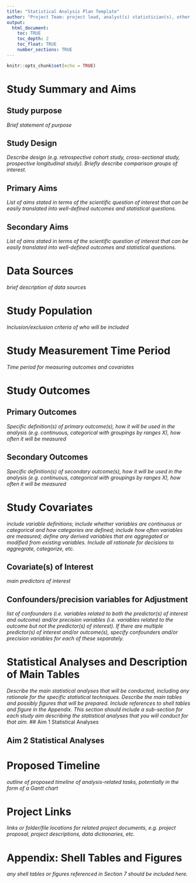 ```yaml
---
title: "Statistical Analysis Plan Template"
author: "Project Team: project lead, analyst(s) statistician(s), other collaborators"
output:
  html_document:
    toc: TRUE
    toc_depth: 2
    toc_float: TRUE
    number_sections: TRUE
---
```


```r
knitr::opts_chunk$set(echo = TRUE)
```

# Study Summary and Aims

## Study purpose

*Brief statement of purpose*

## Study Design

*Describe design (e.g. retrospective cohort study, cross-sectional study, prospective longitudinal study). Briefly describe comparison groups of interest.*

## Primary Aims

*List of aims stated in terms of the scientific question of interest that can be easily translated into well-defined outcomes and statistical questions.*

## Secondary Aims

*List of aims stated in terms of the scientific question of interest that can be easily translated into well-defined outcomes and statistical questions.*


# Data Sources

*brief description of data sources*

# Study Population

*Inclusion/exclusion criteria of who will be included*

# Study Measurement Time Period

*Time period for measuring outcomes and covariates*

# Study Outcomes


## Primary Outcomes

*Specific definition(s) of primary outcome(s), how it will be used in the analysis (e.g. continuous, categorical with groupings by ranges X), how often it will be measured*


## Secondary Outcomes

*Specific definition(s) of secondary outcome(s), how it will be used in the analysis (e.g. continuous, categorical with groupings by ranges X), how often it will be measured*

# Study Covariates

*include variable definitions; include whether variables are continuous or categorical and how categories are defined; include how often variables are measured; define any derived variables that are aggregated or modified from existing variables. Include all rationale for decisions to aggregrate, categorize, etc.*

## Covariate(s) of Interest

*main predictors of interest*

## Confounders/precision variables for Adjustment

*list of confounders (i.e. variables related to both the predictor(s) of interest and outcome) and/or precision variables (i.e. variables related to the outcome but not the predictor(s) of interest). If there are multiple predictor(s) of interest and/or outcome(s), specify confounders and/or precision variables for each of these separately.*

# Statistical Analyses and Description of Main Tables
*Describe the main statistical analyses that will be conducted, including any rationale for the specific statistical techniques. Describe the main tables and possibly figures that will be prepared. Include references to shell tables and figure in the Appendix. This section should include a sub-section for each study aim describing the statistical analyses that you will conduct for that aim.*
## Aim 1 Statistical Analyses

## Aim 2 Statistical Analyses

# Proposed Timeline

*outline of proposed timeline of analysis-related tasks, potentially in the form of a Gantt chart*

# Project Links

*links or folder/file locations for related project documents, e.g. project proposal, project descriptions, data dictionaries, etc.*

# Appendix: Shell Tables and Figures

*any shell tables or figures referenced in Section 7 should be included here.*



